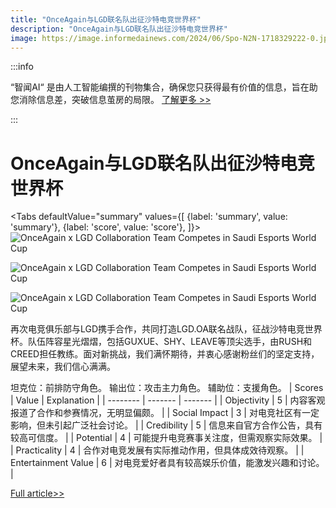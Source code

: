 ```yaml
---
title: "OnceAgain与LGD联名队出征沙特电竞世界杯"
description: "OnceAgain与LGD联名队出征沙特电竞世界杯"
image: https://image.informedainews.com/2024/06/Spo-N2N-1718329222-0.jpg
---
```



:::info

“智闻AI“ 是由人工智能编撰的刊物集合，确保您只获得最有价值的信息，旨在助您消除信息差，突破信息茧房的局限。  [了解更多 >>](/)

:::

# OnceAgain与LGD联名队出征沙特电竞世界杯


<Tabs
	defaultValue="summary"
	values={[
	{label: 'summary', value: 'summary'},
	{label: 'score', value: 'score'},
]}>
<TabItem value="summary">
<img
  src="https://image.informedainews.com/2024/06/Spo-N2N-1718329222-0.jpg"
  alt="OnceAgain x LGD Collaboration Team Competes in Saudi Esports World Cup"
/>

<img
  src="https://image.informedainews.com/2024/06/Spo-Rvb-1718329222-1.jpg"
  alt="OnceAgain x LGD Collaboration Team Competes in Saudi Esports World Cup"
/>

<img
  src="https://image.informedainews.com/2024/06/Spo-OFE-1718329222-2.jpg"
  alt="OnceAgain x LGD Collaboration Team Competes in Saudi Esports World Cup"
/>



再次电竞俱乐部与LGD携手合作，共同打造LGD.OA联名战队，征战沙特电竞世界杯。队伍阵容星光熠熠，包括GUXUE、SHY、LEAVE等顶尖选手，由RUSH和CREED担任教练。面对新挑战，我们满怀期待，并衷心感谢粉丝们的坚定支持，展望未来，我们信心满满。

坦克位：前排防守角色。
输出位：攻击主力角色。
辅助位：支援角色。
</TabItem>
<TabItem value="score">
	| Scores     | Value   | Explanation |
	| -------- | ------- | ------- |
	| Objectivity  | 5    | 内容客观报道了合作和参赛情况，无明显偏颇。    |
	| Social Impact | 3     | 对电竞社区有一定影响，但未引起广泛社会讨论。    |
	| Credibility    | 5    | 信息来自官方合作公告，具有较高可信度。    |
	| Potential    | 4    | 可能提升电竞赛事关注度，但需观察实际效果。    |
	| Practicality    | 4    | 合作对电竞发展有实际推动作用，但具体成效待观察。    |
	| Entertainment Value    | 6    | 对电竞爱好者具有较高娱乐价值，能激发兴趣和讨论。    |
</TabItem>
</Tabs>

[Full article>>](https://www.gcores.com/articles/183453)
